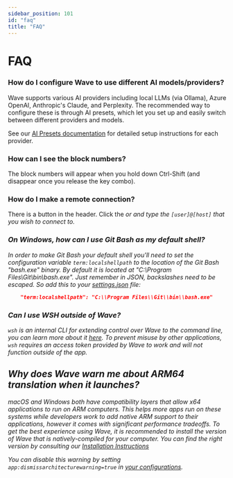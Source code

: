 ```yaml
---
sidebar_position: 101
id: "faq"
title: "FAQ"
---
```


# FAQ

### How do I configure Wave to use different AI models/providers?

Wave supports various AI providers including local LLMs (via Ollama), Azure OpenAI, Anthropic's Claude, and Perplexity. The recommended way to configure these is through AI presets, which let you set up and easily switch between different providers and models.

See our [AI Presets documentation](/ai-presets) for detailed setup instructions for each provider.

### How can I see the block numbers?

The block numbers will appear when you hold down Ctrl-Shift (and disappear once you release the key combo).

### How do I make a remote connection?

There is a button in the header. Click the <i className="fa-sharp fa-laptop"/> or <i className="fa-sharp fa-arrow-right-arrow-left"/>
and type the `[user]@[host]` that you wish to connect to.

### On Windows, how can I use Git Bash as my default shell?

In order to make Git Bash your default shell you'll need to set the configuration variable `term:localshellpath` to
the location of the Git Bash "bash.exe" binary. By default it is located at "C:\Program Files\Git\bin\bash.exe".
Just remember in JSON, backslashes need to be escaped. So add this to your [settings.json](./config) file:

```json
    "term:localshellpath": "C:\\Program Files\\Git\\bin\\bash.exe"
```

### Can I use WSH outside of Wave?

`wsh` is an internal CLI for extending control over Wave to the command line, you can learn more about it [here](./wsh). To prevent misuse by other applications, `wsh` requires an access token provided by Wave to work and will not function outside of the app.

## Why does Wave warn me about ARM64 translation when it launches?

macOS and Windows both have compatibility layers that allow x64 applications to run on ARM computers. This helps more apps run on these systems while developers work to add native ARM support to their applications, however it comes with significant performance tradeoffs. To get the best experience using Wave, it is recommended to install the version of Wave that is natively-compiled for your computer. You can find the right version by consulting our [Installation Instructions](./gettingstarted#installation)

You can disable this warning by setting `app:dismissarchitecturewarning=true` in [your configurations](./config.mdx).
